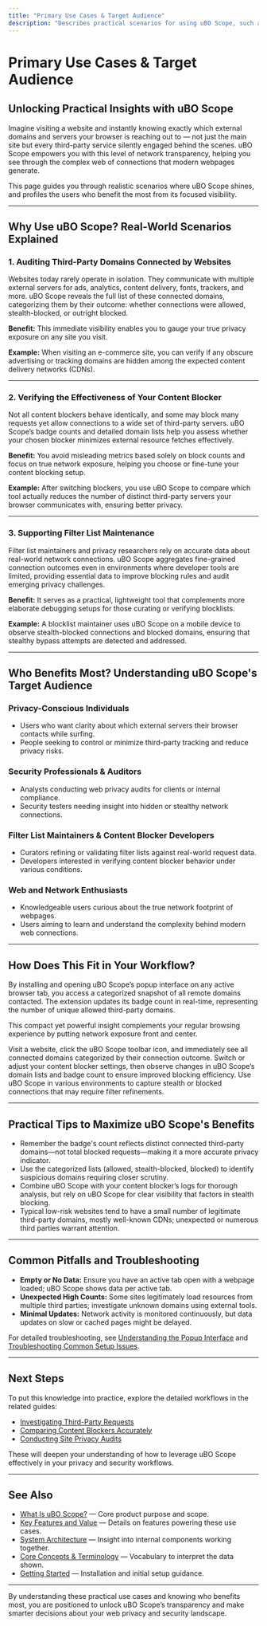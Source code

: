 ```yaml
---
title: "Primary Use Cases & Target Audience"
description: "Describes practical scenarios for using uBO Scope, such as auditing which third-party domains sites connect to, verifying the efficacy of content blockers, and supporting filter list maintenance. Identifies the typical users the extension serves best, from privacy-conscious individuals to professionals curating blocklists."
---
```


# Primary Use Cases & Target Audience

## Unlocking Practical Insights with uBO Scope

Imagine visiting a website and instantly knowing exactly which external domains and servers your browser is reaching out to — not just the main site but every third-party service silently engaged behind the scenes. uBO Scope empowers you with this level of network transparency, helping you see through the complex web of connections that modern webpages generate.

This page guides you through realistic scenarios where uBO Scope shines, and profiles the users who benefit the most from its focused visibility.

---

## Why Use uBO Scope? Real-World Scenarios Explained

### 1. Auditing Third-Party Domains Connected by Websites

Websites today rarely operate in isolation. They communicate with multiple external servers for ads, analytics, content delivery, fonts, trackers, and more. uBO Scope reveals the full list of these connected domains, categorizing them by their outcome: whether connections were allowed, stealth-blocked, or outright blocked.

**Benefit:** This immediate visibility enables you to gauge your true privacy exposure on any site you visit.

**Example:** When visiting an e-commerce site, you can verify if any obscure advertising or tracking domains are hidden among the expected content delivery networks (CDNs).

---

### 2. Verifying the Effectiveness of Your Content Blocker

Not all content blockers behave identically, and some may block many requests yet allow connections to a wide set of third-party servers. uBO Scope’s badge counts and detailed domain lists help you assess whether your chosen blocker minimizes external resource fetches effectively.

**Benefit:** You avoid misleading metrics based solely on block counts and focus on true network exposure, helping you choose or fine-tune your content blocking setup.

**Example:** After switching blockers, you use uBO Scope to compare which tool actually reduces the number of distinct third-party servers your browser communicates with, ensuring better privacy.

---

### 3. Supporting Filter List Maintenance

Filter list maintainers and privacy researchers rely on accurate data about real-world network connections. uBO Scope aggregates fine-grained connection outcomes even in environments where developer tools are limited, providing essential data to improve blocking rules and audit emerging privacy challenges.

**Benefit:** It serves as a practical, lightweight tool that complements more elaborate debugging setups for those curating or verifying blocklists.

**Example:** A blocklist maintainer uses uBO Scope on a mobile device to observe stealth-blocked connections and blocked domains, ensuring that stealthy bypass attempts are detected and addressed.

---

## Who Benefits Most? Understanding uBO Scope's Target Audience

### Privacy-Conscious Individuals
- Users who want clarity about which external servers their browser contacts while surfing.
- People seeking to control or minimize third-party tracking and reduce privacy risks.

### Security Professionals & Auditors
- Analysts conducting web privacy audits for clients or internal compliance.
- Security testers needing insight into hidden or stealthy network connections.

### Filter List Maintainers & Content Blocker Developers
- Curators refining or validating filter lists against real-world request data.
- Developers interested in verifying content blocker behavior under various conditions.

### Web and Network Enthusiasts
- Knowledgeable users curious about the true network footprint of webpages.
- Users aiming to learn and understand the complexity behind modern web connections.

---

## How Does This Fit in Your Workflow?

By installing and opening uBO Scope’s popup interface on any active browser tab, you access a categorized snapshot of all remote domains contacted. The extension updates its badge count in real-time, representing the number of unique allowed third-party domains.

This compact yet powerful insight complements your regular browsing experience by putting network exposure front and center.


<Steps>
<Step title="Audit Third-Party Domains">
Visit a website, click the uBO Scope toolbar icon, and immediately see all connected domains categorized by their connection outcome.
</Step>
<Step title="Verify Content Blocking">
Switch or adjust your content blocker settings, then observe changes in uBO Scope’s domain lists and badge count to ensure improved blocking efficiency.
</Step>
<Step title="Assist Filter List Maintenance">
Use uBO Scope in various environments to capture stealth or blocked connections that may require filter refinements.
</Step>
</Steps>

---

## Practical Tips to Maximize uBO Scope's Benefits

- Remember the badge's count reflects distinct connected third-party domains—not total blocked requests—making it a more accurate privacy indicator.
- Use the categorized lists (allowed, stealth-blocked, blocked) to identify suspicious domains requiring closer scrutiny.
- Combine uBO Scope with your content blocker’s logs for thorough analysis, but rely on uBO Scope for clear visibility that factors in stealth blocking.
- Typical low-risk websites tend to have a small number of legitimate third-party domains, mostly well-known CDNs; unexpected or numerous third parties warrant attention.

---

## Common Pitfalls and Troubleshooting

- **Empty or No Data:** Ensure you have an active tab open with a webpage loaded; uBO Scope shows data per active tab.
- **Unexpected High Counts:** Some sites legitimately load resources from multiple third parties; investigate unknown domains using external tools.
- **Minimal Updates:** Network activity is monitored continuously, but data updates on slow or cached pages might be delayed.

For detailed troubleshooting, see [Understanding the Popup Interface]( /getting-started/using-extension/popup-ui-guide ) and [Troubleshooting Common Setup Issues]( /getting-started/using-extension/troubleshooting-setup ).

---

## Next Steps

To put this knowledge into practice, explore the detailed workflows in the related guides:

- [Investigating Third-Party Requests]( /guides/core-workflows/investigating-third-party-requests )
- [Comparing Content Blockers Accurately]( /guides/core-workflows/comparing-content-blockers )
- [Conducting Site Privacy Audits]( /guides/core-workflows/site-privacy-audits )

These will deepen your understanding of how to leverage uBO Scope effectively in your privacy and security workflows.


---

## See Also

- [What Is uBO Scope?]( /overview/product-introduction/what-is-ubo-scope ) — Core product purpose and scope.
- [Key Features and Value]( /overview/product-introduction/key-features-and-value ) — Details on features powering these use cases.
- [System Architecture]( /overview/architecture-and-core-concepts/system-architecture ) — Insight into internal components working together.
- [Core Concepts & Terminology]( /overview/architecture-and-core-concepts/core-terminology ) — Vocabulary to interpret the data shown.
- [Getting Started]( /overview/quickstart-and-use-cases/getting-started ) — Installation and initial setup guidance.

---

By understanding these practical use cases and knowing who benefits most, you are positioned to unlock uBO Scope’s transparency and make smarter decisions about your web privacy and security landscape.

